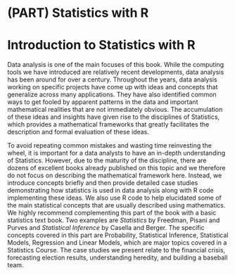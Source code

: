 # (PART) Statistics with R {-}

# Introduction to Statistics with R

Data analysis is one of the main focuses of this book. While the computing tools we have introduced are relatively recent developments, data analysis has been around for over a century. Throughout the years, data analysis working on specific projects have come up with ideas and concepts that generalize across many applications. They have also identified common ways to get fooled by apparent patterns in the data and important mathematical realities that are not immediately obvious. The accumulation of these ideas and insights have given rise to the disciplines of Statistics, which provides a mathematical frameworks that greatly facilitates the description and formal evaluation of these ideas. 

To avoid repeating common mistakes and wasting time reinvesting the wheel, it is important for a data analysts to have an in-depth understanding of Statistics. However, due to the maturity of the discipline, there are dozens of excellent books already published on this topic and we therefore do not focus on describing the mathematical framework here. Instead, we introduce concepts briefly and then provide detailed case studies demonstrating how statistics is used in data analysis along with R code implementing these ideas. We also use R code to help elucidated some of the main statistical concepts that are usually described using mathematics. We highly recommend complementing this part of the book with a basic statistics text book. Two examples are _Statistics_ by Freedman, Pisani and Purves and _Statistical Inference_ by Casella and Berger. The specific concepts covered in this part are Probability, Statistical Inference, Statistical Models, Regression and Linear Models, which are major topics covered in a Statistics Course. The case studies we present relate to the financial crisis, forecasting election results, understanding heredity, and building a baseball team.

